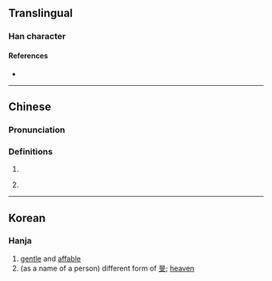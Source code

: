 {{character info/new}}
==Translingual==

===Han character===
{{Han char|rn=72|rad=日|as=04|sn=8|four=60040|canj=AYK,XAYK|ids=⿰日文}}

====References====
* {{Han ref|kx=0490.260|dkj=13776|dj=0851.250|hdz=21495.050|uh=65FC|ud=26108|bh=CCC5|bd=52421}}

----

==Chinese==
{{zh-forms}}

===Pronunciation===
{{zh-pron
|m=mín
|c=man4
|mc=y
|oc=y
}}

===Definitions===
{{zh-hanzi}}

# {{zh-used in|旼旼}}
# {{zh-hg}} {{zh-alt-form|旻}}

----

==Korean==

===Hanja===
{{ko-hanja|hangeul=[[민]]|eumhun=|rv=min|mr=min|y=min}}

# [[gentle]] and [[affable]]
# (as a name of a person) different form of [[旻]]; [[heaven]]